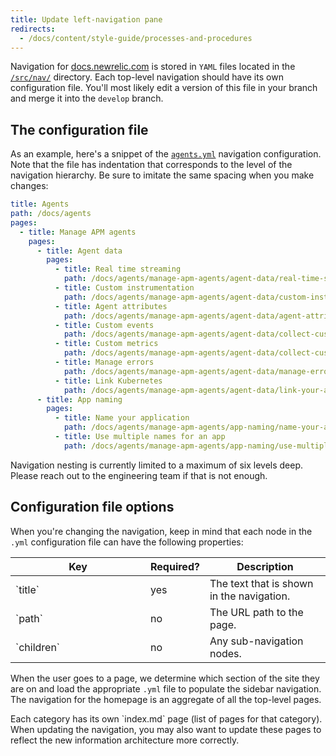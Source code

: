```yaml
---
title: Update left-navigation pane
redirects:
  - /docs/content/style-guide/processes-and-procedures
---
```


Navigation for [docs.newrelic.com](https://docs.newrelic.com) is stored in `YAML` files located in the [`/src/nav/`](https://github.com/newrelic/docs-website/tree/develop/src/nav) directory. Each top-level navigation should have its own configuration file. You'll most likely edit a version of this file in your branch and merge it into the `develop` branch. 

## The configuration file

As an example, here's a snippet of the [`agents.yml`](https://github.com/newrelic/docs-website/tree/develop/src/nav/agents.yml) navigation configuration. Note that the file has indentation that corresponds to the level of the navigation hierarchy. Be sure to imitate the same spacing when you make changes:

```yml
title: Agents
path: /docs/agents
pages:
  - title: Manage APM agents
    pages:
      - title: Agent data
        pages:
          - title: Real time streaming
            path: /docs/agents/manage-apm-agents/agent-data/real-time-streaming
          - title: Custom instrumentation
            path: /docs/agents/manage-apm-agents/agent-data/custom-instrumentation
          - title: Agent attributes
            path: /docs/agents/manage-apm-agents/agent-data/agent-attributes
          - title: Custom events
            path: /docs/agents/manage-apm-agents/agent-data/collect-custom-events
          - title: Custom metrics
            path: /docs/agents/manage-apm-agents/agent-data/collect-custom-metrics
          - title: Manage errors
            path: /docs/agents/manage-apm-agents/agent-data/manage-errors-apm-collect-ignore-or-mark-expected
          - title: Link Kubernetes
            path: /docs/agents/manage-apm-agents/agent-data/link-your-applications-kubernetes
      - title: App naming
        pages:
          - title: Name your application
            path: /docs/agents/manage-apm-agents/app-naming/name-your-application
          - title: Use multiple names for an app
            path: /docs/agents/manage-apm-agents/app-naming/use-multiple-names-app
```
<Callout variant="tip">
Navigation nesting is currently limited to a maximum of six levels deep. Please reach out to the engineering team if that is not enough.
</Callout>

## Configuration file options

When you're changing the navigation, keep in mind that each node in the `.yml` configuration file can have the following properties:

<table>
  <thead>
    <tr>
      <th style="width:200px">Key</th>
      <th>Required?</th>
      <th>Description</th>
    </tr>
  </thead>
  <tbody>
    <tr>
      <td>`title`</td>
      <td>yes</td>
      <td>The text that is shown in the navigation.</td>
    </tr>
    <tr>
      <td>`path`</td>
      <td>no</td>
      <td>The URL path to the page.</td>
    </tr>
    <tr>
      <td>`children`</td>
      <td>no</td>
      <td>Any sub-navigation nodes.</td>
    </tr>
  </tbody>
</table>

When the user goes to a page, we determine which section of the site they are on and load the appropriate `.yml` file to populate the sidebar navigation. The navigation for the homepage is an aggregate of all the top-level pages.

<Callout variant="tip">
Each category has its own `index.md` page (list of pages for that category). When updating the navigation, you may also want to update these pages to reflect the new information architecture more correctly.
</Callout>
